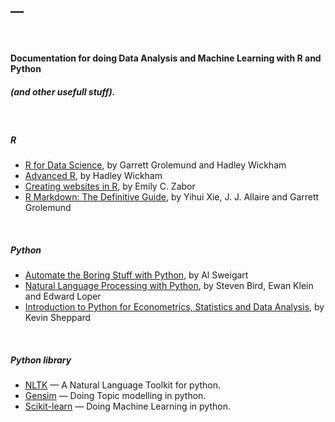 ---
---

&nbsp;

#### Documentation for doing Data Analysis and Machine Learning with R and Python 
##### (and other usefull stuff).

&nbsp;

##### R
- [R for Data Science](https://r4ds.had.co.nz), by Garrett Grolemund and Hadley Wickham
- [Advanced R](https://adv-r.hadley.nz), by Hadley Wickham
- [Creating websites in R](http://www.emilyzabor.com/tutorials/rmarkdown_websites_tutorial.html), by Emily C. Zabor
- [R Markdown: The Definitive Guide](https://bookdown.org/yihui/rmarkdown/), by Yihui Xie, J. J. Allaire and Garrett Grolemund

&nbsp;

##### Python 
- [Automate the Boring Stuff with Python](https://automatetheboringstuff.com), by Al Sweigart
- [Natural Language Processing with Python](http://www.datascienceassn.org/sites/default/files/Natural%20Language%20Processing%20with%20Python.pdf), by Steven Bird, Ewan Klein and Edward Loper
- [Introduction to Python for Econometrics, Statistics and Data Analysis](https://www.kevinsheppard.com/files/teaching/python/notes/python_introduction_2019.pdf), by Kevin Sheppard

&nbsp;

##### Python library
- [NLTK](https://www.nltk.org) --- A Natural Language Toolkit for python.
- [Gensim](https://radimrehurek.com/gensim/index.html) --- Doing Topic modelling in python.
- [Scikit-learn](https://scikit-learn.org/stable/) --- Doing Machine Learning in python.
